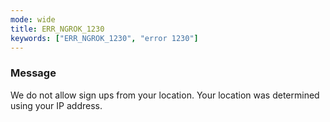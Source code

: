 ```yaml
---
mode: wide
title: ERR_NGROK_1230
keywords: ["ERR_NGROK_1230", "error 1230"]
---
```



### Message

We do not allow sign ups from your location. Your location was determined using your IP address.

<ErrorDetails />
